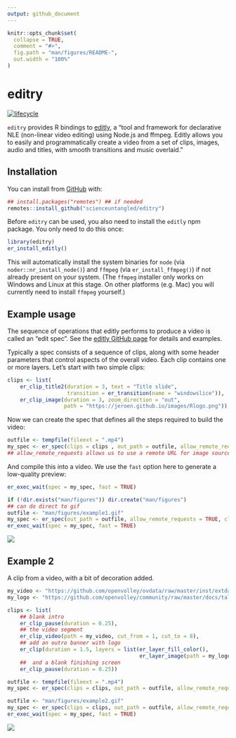 ```yaml
---
output: github_document
---
```


<!-- README.md is generated from README.Rmd. Please edit that file -->

```r
knitr::opts_chunk$set(
  collapse = TRUE,
  comment = "#>",
  fig.path = "man/figures/README-",
  out.width = "100%"
)
```

# editry

<!-- badges: start -->
[![lifecycle](https://img.shields.io/badge/lifecycle-experimental-orange.svg)](https://www.tidyverse.org/lifecycle/#experimental)
<!-- badges: end -->

`editry` provides R bindings to [editly](https://github.com/mifi/editly/), a "tool and framework for declarative NLE (non-linear video editing) using Node.js and ffmpeg. Editly allows you to easily and programmatically create a video from a set of clips, images, audio and titles, with smooth transitions and music overlaid."


## Installation

You can install from [GitHub](https://github.com/scienceuntangled/editry) with:

```r
## install.packages("remotes") ## if needed
remotes::install_github("scienceuntangled/editry")

```

Before `editry` can be used, you also need to install the `editly` npm package. You only need to do this once:

```r
library(editry)
er_install_editly()
```

This will automatically install the system binaries for `node` (via `noder::nr_install_node()`) and `ffmpeg` (via `er_install_ffmpeg()`) if not already present on your system. (The `ffmpeg` installer only works on Windows and Linux at this stage. On other platforms (e.g. Mac) you will currently need to install `ffmpeg` yourself.)

## Example usage

The sequence of operations that editly performs to produce a video is called an "edit spec". See the [editly GitHub page](https://github.com/mifi/editly/) for details and examples.

Typically a spec consists of a sequence of clips, along with some header parameters that control aspects of the overall video. Each clip contains one or more layers. Let's start with two simple clips:

```r
clips <- list(
    er_clip_title2(duration = 3, text = "Title slide",
                   transition = er_transition(name = "windowslice")),
    er_clip_image(duration = 3, zoom_direction = "out",
                  path = "https://jeroen.github.io/images/Rlogo.png"))

```

Now we can create the spec that defines all the steps required to build the video:

```r
outfile <- tempfile(fileext = ".mp4")
my_spec <- er_spec(clips = clips , out_path = outfile, allow_remote_requests = TRUE)
## allow_remote_requests allows us to use a remote URL for image source, above

```

And compile this into a video. We use the `fast` option here to generate a low-quality preview:

```r
er_exec_wait(spec = my_spec, fast = TRUE)

```

```r
if (!dir.exists("man/figures")) dir.create("man/figures")
## can do direct to gif
outfile <- "man/figures/example1.gif"
my_spec <- er_spec(out_path = outfile, allow_remote_requests = TRUE, clips = clips)
er_exec_wait(spec = my_spec, fast = TRUE)

```

<img src="man/figures/example1.gif" />


## Example 2

A clip from a video, with a bit of decoration added.

```r
my_video <- "https://github.com/openvolley/ovdata/raw/master/inst/extdata/video/2019_03_01-KATS-BEDS-clip.mp4"
my_logo <- "https://github.com/openvolley/community/raw/master/docs/talks/common/ovlogo-blur.png"

clips <- list(
    ## blank intro
    er_clip_pause(duration = 0.25),
    ## the video segment
    er_clip_video(path = my_video, cut_from = 1, cut_to = 8),
    ## add an outro banner with logo
    er_clip(duration = 1.5, layers = list(er_layer_fill_color(),
                                          er_layer_image(path = my_logo))),
    ##  and a blank finishing screen
    er_clip_pause(duration = 0.25))

outfile <- tempfile(fileext = ".mp4")
my_spec <- er_spec(clips = clips, out_path = outfile, allow_remote_requests = TRUE)

```

```r
outfile <- "man/figures/example2.gif"
my_spec <- er_spec(clips = clips, out_path = outfile, allow_remote_requests = TRUE)
er_exec_wait(spec = my_spec, fast = TRUE)

```

<img src="man/figures/example2.gif" />

